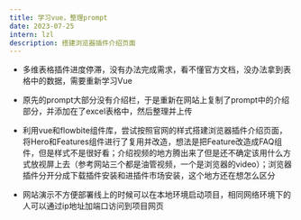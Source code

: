 ```yaml
---
title: 学习vue，整理prompt
date: 2023-07-25
intern: lzl
description: 搭建浏览器插件介绍页面
---
```


- 多维表格插件进度停滞，没有办法完成需求，看不懂官方文档，没办法拿到表格中的数据，需要重新学习Vue

- 原先的prompt大部分没有介绍栏，于是重新在网站上复制了prompt中的介绍部分，并添加在了excel表格中，然后整理并上传

- 利用vue和flowbite组件库，尝试按照官网的样式搭建浏览器插件介绍页面，将Hero和Features组件进行了复用并改造，想法是把Feature改造成FAQ组件，但是样式不是很好看；介绍视频的地方腾出来了但是还不确定该用什么方式放视屏上去（参考网站三个都是油管视频，一个是浏览器的video）；浏览器插件分开分成下载插件安装和进插件市场安装，这个地方还在想怎么区分

- 网站演示不方便部署线上的时候可以在本地环境启动项目，相同网络环境下的人可以通过ip地址加端口访问到项目网页
